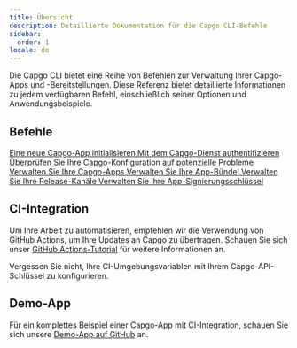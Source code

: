 ```yaml
---
title: Übersicht
description: Detaillierte Dokumentation für die Capgo CLI-Befehle
sidebar:
  order: 1
locale: de
---
```



Die Capgo CLI bietet eine Reihe von Befehlen zur Verwaltung Ihrer Capgo-Apps und -Bereitstellungen. Diese Referenz bietet detaillierte Informationen zu jedem verfügbaren Befehl, einschließlich seiner Optionen und Anwendungsbeispiele.

## Befehle

<CardGrid stagger>
  <a href="/init/">
    <Card title="init" icon="rocket">
      Eine neue Capgo-App initialisieren
    </Card>
  </a>

  <a href="/login/">
    <Card title="login" icon="approve-check">
      Mit dem Capgo-Dienst authentifizieren
    </Card>
  </a>

  <a href="/doctor/">
    <Card title="doctor" icon="approve-check-circle">
      Überprüfen Sie Ihre Capgo-Konfiguration auf potenzielle Probleme
    </Card>
  </a>

  <a href="/app/">
    <Card title="app" icon="seti:default">
      Verwalten Sie Ihre Capgo-Apps
    </Card>
  </a>

  <a href="/bundle/">
    <Card title="bundle" icon="seti:html">
      Verwalten Sie Ihre App-Bündel
    </Card>
  </a>

  <a href="/channel/">
    <Card title="channel" icon="seti:git">
      Verwalten Sie Ihre Release-Kanäle
    </Card>
  </a>

  <a href="/key/">
    <Card title="key" icon="seti:lock">
      Verwalten Sie Ihre App-Signierungsschlüssel
    </Card>
  </a>
</CardGrid>

## CI-Integration

Um Ihre Arbeit zu automatisieren, empfehlen wir die Verwendung von GitHub Actions, um Ihre Updates an Capgo zu übertragen. Schauen Sie sich unser [GitHub Actions-Tutorial](https://capgoapp/blog/automatic-build-and-release-with-github-actions/) für weitere Informationen an.

Vergessen Sie nicht, Ihre CI-Umgebungsvariablen mit Ihrem Capgo-API-Schlüssel zu konfigurieren.

## Demo-App

Für ein komplettes Beispiel einer Capgo-App mit CI-Integration, schauen Sie sich unsere [Demo-App auf GitHub](https://githubcom/Cap-go/demo-app/) an.